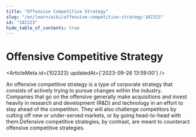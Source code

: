 ```yaml
---
title: "Offensive Competitive Strategy"
slug: "/en/learn/wiki/offensive-competitive-strategy-102323"
id: "102323"
hide_table_of_contents: true
---
```



# Offensive Competitive Strategy

<ArticleMeta id={102323} updatedAt={'2023-09-26 13:59:00'} />
<div className='border-solid border-b border-t-0 my-4 border-[var(--ifm-color-gray-300)]' />

An offensive competitive strategy is a type of corporate strategy that consists of actively trying to pursue changes within the industry. Companies that go on the offensive generally make acquisitions and invest heavily in research and development (R&D) and technology in an effort to stay ahead of the competition. They will also challenge competitors by cutting off new or under-served markets, or by going head-to-head with them.Defensive competitive strategies, by contrast, are meant to counteract offensive competitive strategies.
